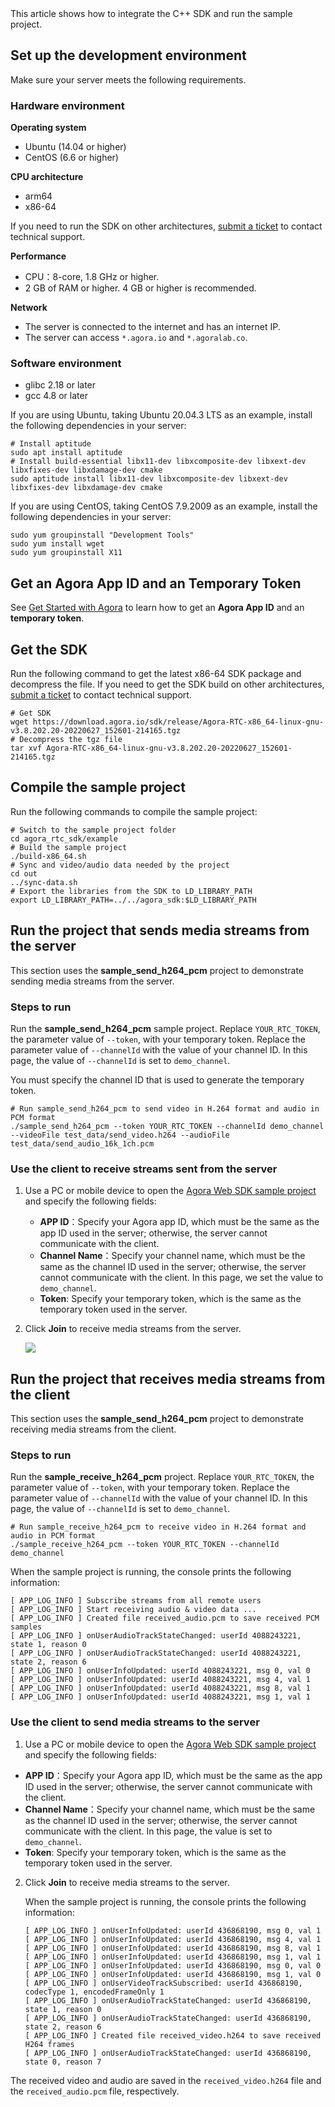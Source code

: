 
<PlatformWrapper platform="linux-cpp">
This article shows how to integrate the <Vpd k="NAME" /> C++ SDK and run the sample project.

## Set up the development environment

Make sure your server meets the following requirements.

### Hardware environment

**Operating system**

- Ubuntu (14.04 or higher)
- CentOS (6.6 or higher)

**CPU architecture**

- arm64
- x86-64

If you need to run the SDK on other architectures, [submit a ticket](https://agora-ticket.agora.io/) to contact technical support.

**Performance**

- CPU：8-core, 1.8 GHz or higher.
- 2 GB of RAM or higher. 4 GB or higher is recommended.

**Network**

- The server is connected to the internet and has an internet IP.
- The server can access `*.agora.io` and `*.agoralab.co`.

### Software environment

- glibc 2.18 or later
- gcc 4.8 or later

If you are using Ubuntu, taking Ubuntu 20.04.3 LTS as an example, install the following dependencies in your server:

```shell
# Install aptitude
sudo apt install aptitude
# Install build-essential libx11-dev libxcomposite-dev libxext-dev libxfixes-dev libxdamage-dev cmake
sudo aptitude install libx11-dev libxcomposite-dev libxext-dev libxfixes-dev libxdamage-dev cmake
```

If you are using CentOS, taking CentOS 7.9.2009 as an example, install the following dependencies in your server:

```shell
sudo yum groupinstall "Development Tools"
sudo yum install wget
sudo yum groupinstall X11
```

## Get an Agora App ID and an <Vg k="VSDK" /> Temporary Token

See [Get Started with Agora](../reference/manage-agora-account) to learn how to get an **Agora App ID** and an **<Vg k="VSDK" /> temporary token**.

## Get the SDK

Run the following command to get the latest x86-64 SDK package and decompress the file. If you need to get the SDK build on other architectures, [submit a ticket](https://agora-ticket.agora.io/) to contact technical support.

```shell
# Get SDK
wget https://download.agora.io/sdk/release/Agora-RTC-x86_64-linux-gnu-v3.8.202.20-20220627_152601-214165.tgz
# Decompress the tgz file
tar xvf Agora-RTC-x86_64-linux-gnu-v3.8.202.20-20220627_152601-214165.tgz
```

## Compile the sample project

Run the following commands to compile the sample project:

```shell
# Switch to the sample project folder
cd agora_rtc_sdk/example
# Build the sample project
./build-x86_64.sh
# Sync and video/audio data needed by the project
cd out
../sync-data.sh
# Export the libraries from the SDK to LD_LIBRARY_PATH
export LD_LIBRARY_PATH=../../agora_sdk:$LD_LIBRARY_PATH
```

## Run the project that sends media streams from the server

This section uses the **sample_send_h264_pcm** project to demonstrate sending media streams from the server.

### Steps to run

Run the **sample_send_h264_pcm** sample project. Replace `YOUR_RTC_TOKEN`, the parameter value of `--token`, with your <Vg k="VSDK" /> temporary token. Replace the parameter value of `--channelId` with the value of your <Vg k="VSDK" /> channel ID. In this page, the value of `--channelId` is set to `demo_channel`.

<div class="alert note">You must specify the <Vg k="VSDK" /> channel ID that is used to generate the <Vg k="VSDK" /> temporary token.</div>

```shell
# Run sample_send_h264_pcm to send video in H.264 format and audio in PCM format
./sample_send_h264_pcm --token YOUR_RTC_TOKEN --channelId demo_channel --videoFile test_data/send_video.h264 --audioFile test_data/send_audio_16k_1ch.pcm
```

### Use the client to receive streams sent from the server

1. Use a PC or mobile device to open the [Agora <Vg k="VSDK" /> Web SDK sample project](https://webdemo.agora.io/basicVideoCall/index.html) and specify the following fields:

    - **APP ID**：Specify your Agora app ID, which must be the same as the app ID used in the server; otherwise, the server cannot communicate with the client.
    - **Channel Name**：Specify your channel name, which must be the same as the channel ID used in the server; otherwise, the server cannot communicate with the client. In this page, we set the value to `demo_channel`.
    - **Token**: Specify your <Vg k="VSDK" /> temporary token, which is the same as the temporary token used in the server.

2. Click **Join** to receive media streams from the server.

    ![](https://web-cdn.agora.io/docs-files/1650527522676)

## Run the project that receives media streams from the client

This section  uses the **sample_send_h264_pcm** project to demonstrate receiving media streams from the client.

### Steps to run

Run the **sample_receive_h264_pcm** project. Replace `YOUR_RTC_TOKEN`, the parameter value of `--token`, with your <Vg k="VSDK" /> temporary token. Replace the parameter value of `--channelId` with the value of your <Vg k="VSDK" /> channel ID. In this page, the value of `--channelId` is set to `demo_channel`.

```shell
# Run sample_receive_h264_pcm to receive video in H.264 format and audio in PCM format
./sample_receive_h264_pcm --token YOUR_RTC_TOKEN --channelId demo_channel
```

When the sample project is running, the console prints the following information:

```text
[ APP_LOG_INFO ] Subscribe streams from all remote users
[ APP_LOG_INFO ] Start receiving audio & video data ...
[ APP_LOG_INFO ] Created file received_audio.pcm to save received PCM samples
[ APP_LOG_INFO ] onUserAudioTrackStateChanged: userId 4088243221, state 1, reason 0
[ APP_LOG_INFO ] onUserAudioTrackStateChanged: userId 4088243221, state 2, reason 6
[ APP_LOG_INFO ] onUserInfoUpdated: userId 4088243221, msg 0, val 0
[ APP_LOG_INFO ] onUserInfoUpdated: userId 4088243221, msg 4, val 1
[ APP_LOG_INFO ] onUserInfoUpdated: userId 4088243221, msg 8, val 1
[ APP_LOG_INFO ] onUserInfoUpdated: userId 4088243221, msg 1, val 1
```

### Use the client to send media streams to the server

1. Use a PC or mobile device to open the [Agora <Vg k="VSDK" /> Web SDK sample project](https://webdemo.agora.io/basicVideoCall/index.html) and specify the following fields:

- **APP ID**：Specify your Agora app ID, which must be the same as the app ID used in the server; otherwise, the server cannot communicate with the client.
- **Channel Name**：Specify your channel name, which must be the same as the channel ID used in the server; otherwise, the server cannot communicate with the client. In this page, the value is set to `demo_channel`.
- **Token**: Specify your <Vg k="VSDK" /> temporary token, which is the same as the temporary token used in the server.

2. Click **Join** to receive media streams to the server.

    When the sample project is running, the console prints the following information:

    ```text
    [ APP_LOG_INFO ] onUserInfoUpdated: userId 436868190, msg 0, val 1
    [ APP_LOG_INFO ] onUserInfoUpdated: userId 436868190, msg 4, val 1
    [ APP_LOG_INFO ] onUserInfoUpdated: userId 436868190, msg 8, val 1
    [ APP_LOG_INFO ] onUserInfoUpdated: userId 436868190, msg 1, val 1
    [ APP_LOG_INFO ] onUserInfoUpdated: userId 436868190, msg 0, val 0
    [ APP_LOG_INFO ] onUserInfoUpdated: userId 436868190, msg 1, val 0
    [ APP_LOG_INFO ] onUserVideoTrackSubscribed: userId 436868190, codecType 1, encodedFrameOnly 1
    [ APP_LOG_INFO ] onUserAudioTrackStateChanged: userId 436868190, state 1, reason 0
    [ APP_LOG_INFO ] onUserAudioTrackStateChanged: userId 436868190, state 2, reason 6
    [ APP_LOG_INFO ] Created file received_video.h264 to save received H264 frames
    [ APP_LOG_INFO ] onUserAudioTrackStateChanged: userId 436868190, state 0, reason 7
    ```

The received video and audio are saved in the `received_video.h264` file and the `received_audio.pcm` file, respectively.
</PlatformWrapper>